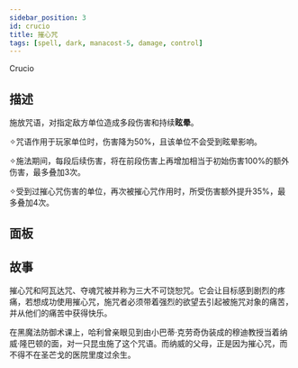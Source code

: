 ```yaml
---
sidebar_position: 3
id: crucio
title: 摧心咒
tags: [spell, dark, manacost-5, damage, control]
---
```


Crucio

<!--truncate-->



<CardBasics cardKey={id}/>


## 描述

施放咒语，对指定敌方单位造成多段伤害和持续**眩晕**。

✧咒语作用于玩家单位时，伤害降为50%，且该单位不会受到眩晕影响。

✧施法期间，每段后续伤害，将在前段伤害上再增加相当于初始伤害100%的额外伤害，最多叠加3次。

✧受到过摧心咒伤害的单位，再次被摧心咒作用时，所受伤害额外提升35%，最多叠加4次。


## 面板


<LevelComponent/>


<CardDynamicTable cardKey={id}/>


<CardComplexTable cardKey={id}/>





## 故事

摧心咒和阿瓦达咒、夺魂咒被并称为三大不可饶恕咒。它会让目标感到剧烈的疼痛，若想成功使用摧心咒，施咒者必须带着强烈的欲望去引起被施咒对象的痛苦，并从他们的痛苦中获得快乐。

在黑魔法防御术课上，哈利曾亲眼见到由小巴蒂·克劳奇伪装成的穆迪教授当着纳威·隆巴顿的面，对一只昆虫施了这个咒语。而纳威的父母，正是因为摧心咒，而不得不在圣芒戈的医院里度过余生。


